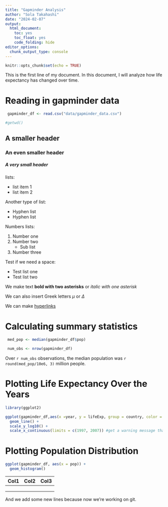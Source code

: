 ```yaml
---
title: "Gapminder Analysis"
author: "Sola Takahashi"
date: "2024-02-07"
output: 
  html_document:
    toc: yes
    toc_float: yes
    code_folding: hide 
editor_options: 
  chunk_output_type: console
---
```


```r
knitr::opts_chunk$set(echo = TRUE)
```

This is the first line of my document. In this document, I will analyze how life expectancy has changed over time.

# Reading in gapminder data

```r
 gapminder_df <- read.csv("data/gapminder_data.csv")

#getwd()
```

## A smaller header

### An even smaller header

##### A very small header

lists:

-   list item 1
-   list item 2

Another type of list:

-   Hyphen list
-   Hyphen list

Numbers lists:

1.  Number one
2.  Number two
    -   Sub list
3.  Number three

Test if we need a space:

-   Test list one
-   Test list two

We make text **bold with two asterisks** or *italic with one asterisk*

We can also insert Greek letters $\mu$ or $\Delta$

We can make [hyperlinks](https://pad.carpentries.org/Spring2024-BIOMI6300)

# Calculating summary statistics

```R
 med_pop <- median(gapminder_df$pop)

 num_obs <- nrow(gapminder_df)
```

Over `r num_obs` observations, the median population was `r round(med_pop/10e6, 3)` million people.

# Plotting Life Expectancy Over the Years

```r
library(ggplot2) 

ggplot(gapminder_df,aes(x =year, y = lifeExp, group = country, color = continent)) +
  geom_line() +
  scale_y_log10() +
  scale_x_continuous(limits = c(1997, 2007)) #get a warning message that you removed data 
```

# Plotting Population Distribution

```r
ggplot(gapminder_df, aes(x = pop)) +
  geom_histogram()
```

| Col1 | Col2 | Col3 |
|------|------|------|
|      |      |      |
|      |      |      |
|      |      |      |

And we add some new lines because now we're working on git.

